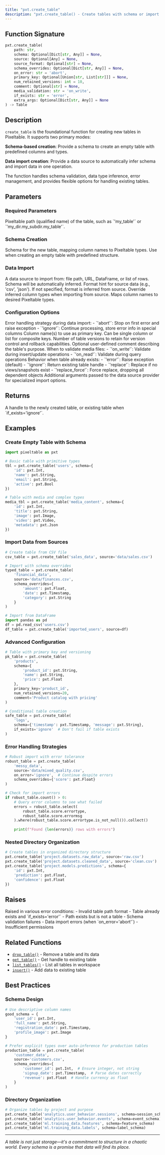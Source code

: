 ```yaml
---
title: "pxt.create_table"
description: "pxt.create_table() - Create tables with schema or import from data sources"
---
```


<Badge text="Core API" color="blue" size="small" />

## Function Signature

```python
pxt.create_table(
    path: str,
    schema: Optional[Dict[str, Any]] = None,
    source: Optional[Any] = None,
    source_format: Optional[str] = None,
    schema_overrides: Optional[Dict[str, Any]] = None,
    on_error: str = 'abort',
    primary_key: Optional[Union[str, List[str]]] = None,
    num_retained_versions: int = 10,
    comment: Optional[str] = None,
    media_validation: str = 'on_write',
    if_exists: str = 'error',
    extra_args: Optional[Dict[str, Any]] = None
) -> Table
```

## Description

`create_table` is the foundational function for creating new tables in Pixeltable. It supports two primary modes:

**Schema-based creation**: Provide a schema to create an empty table with predefined columns and types.

**Data import creation**: Provide a data source to automatically infer schema and import data in one operation.

The function handles schema validation, data type inference, error management, and provides flexible options for handling existing tables.

## Parameters

### Required Parameters

<ParamField path="path" type="str" required>
  Pixeltable path (qualified name) of the table, such as `'my_table'` or `'my_dir.my_subdir.my_table'`.
</ParamField>

### Schema Creation

<ParamField path="schema" type="Dict[str, Any]" default="None">
  Schema for the new table, mapping column names to Pixeltable types. Use when creating an empty table with predefined structure.
</ParamField>

### Data Import

<ParamField path="source" type="Any" default="None">
  A data source to import from: file path, URL, DataFrame, or list of rows. Schema will be automatically inferred.
</ParamField>

<ParamField path="source_format" type="str" default="None">
  Format hint for source data (e.g., 'csv', 'json'). If not specified, format is inferred from source.
</ParamField>

<ParamField path="schema_overrides" type="Dict[str, Any]" default="None">
  Override inferred column types when importing from source. Maps column names to desired Pixeltable types.
</ParamField>

### Configuration Options

<ParamField path="on_error" type="str" default="'abort'">
  Error handling strategy during data import:
  - `'abort'`: Stop on first error and raise exception
  - `'ignore'`: Continue processing, store error info in special columns
</ParamField>

<ParamField path="primary_key" type="Union[str, List[str]]" default="None">
  Column name(s) to use as primary key. Can be single column or list for composite keys.
</ParamField>

<ParamField path="num_retained_versions" type="int" default="10">
  Number of table versions to retain for version control and rollback capabilities.
</ParamField>

<ParamField path="comment" type="str" default="None">
  Optional user-defined comment describing the table's purpose.
</ParamField>

<ParamField path="media_validation" type="str" default="'on_write'">
  When to validate media files:
  - `'on_write'`: Validate during insert/update operations
  - `'on_read'`: Validate during query operations
</ParamField>

<ParamField path="if_exists" type="str" default="'error'">
  Behavior when table already exists:
  - `'error'`: Raise exception (default)
  - `'ignore'`: Return existing table handle
  - `'replace'`: Replace if no views/snapshots exist
  - `'replace_force'`: Force replace, dropping all dependent objects
</ParamField>

<ParamField path="extra_args" type="Dict[str, Any]" default="None">
  Additional arguments passed to the data source provider for specialized import options.
</ParamField>

## Returns

<ResponseField name="Table" type="Table">
  A handle to the newly created table, or existing table when `if_exists='ignore'`.
</ResponseField>

## Examples

### Create Empty Table with Schema

```python
import pixeltable as pxt

# Basic table with primitive types
tbl = pxt.create_table('users', schema={
    'id': pxt.Int,
    'name': pxt.String,
    'email': pxt.String,
    'active': pxt.Bool
})

# Table with media and complex types
media_tbl = pxt.create_table('media_content', schema={
    'id': pxt.Int,
    'title': pxt.String,
    'image': pxt.Image,
    'video': pxt.Video,
    'metadata': pxt.Json
})
```

### Import Data from Sources

```python
# Create table from CSV file
csv_table = pxt.create_table('sales_data', source='data/sales.csv')

# Import with schema overrides
typed_table = pxt.create_table(
    'financial_data',
    source='data/finances.csv',
    schema_overrides={
        'amount': pxt.Float,
        'date': pxt.Timestamp,
        'category': pxt.String
    }
)

# Import from DataFrame
import pandas as pd
df = pd.read_csv('users.csv')
df_table = pxt.create_table('imported_users', source=df)
```

### Advanced Configuration

```python
# Table with primary key and versioning
pk_table = pxt.create_table(
    'products',
    schema={
        'product_id': pxt.String,
        'name': pxt.String,
        'price': pxt.Float
    },
    primary_key='product_id',
    num_retained_versions=20,
    comment='Product catalog with pricing'
)

# Conditional table creation
safe_table = pxt.create_table(
    'logs',
    schema={'timestamp': pxt.Timestamp, 'message': pxt.String},
    if_exists='ignore'  # Don't fail if table exists
)
```

### Error Handling Strategies

```python
# Robust import with error tolerance
robust_table = pxt.create_table(
    'messy_data',
    source='data/mixed_quality.csv',
    on_error='ignore',  # Continue despite errors
    schema_overrides={'score': pxt.Float}
)

# Check for import errors
if robust_table.count() > 0:
    # Query error columns to see what failed
    errors = robust_table.select(
        robust_table.score.errortype,
        robust_table.score.errormsg
    ).where(robust_table.score.errortype.is_not_null()).collect()
    
    print(f"Found {len(errors)} rows with errors")
```

### Nested Directory Organization

```python
# Create tables in organized directory structure
pxt.create_table('project.datasets.raw_data', source='raw.csv')
pxt.create_table('project.datasets.cleaned_data', source='clean.csv')
pxt.create_table('project.models.predictions', schema={
    'id': pxt.Int,
    'prediction': pxt.Float,
    'confidence': pxt.Float
})
```

## Raises

<ResponseField name="Error" type="Exception">
  Raised in various error conditions:
  - Invalid table path format
  - Table already exists and `if_exists='error'`
  - Path exists but is not a table
  - Schema validation failures
  - Data import errors (when `on_error='abort'`)
  - Insufficient permissions
</ResponseField>

## Related Functions

- [`drop_table()`](./drop_table) - Remove a table and its data
- [`get_table()`](./get_table) - Get handle to existing table
- [`list_tables()`](./list_tables) - List all tables in workspace
- [`insert()`](../data_operations/insert) - Add data to existing table

## Best Practices

### Schema Design

```python
# Use descriptive column names
good_schema = {
    'user_id': pxt.Int,
    'full_name': pxt.String,
    'registration_date': pxt.Timestamp,
    'profile_image': pxt.Image
}

# Prefer explicit types over auto-inference for production tables
production_table = pxt.create_table(
    'customer_data',
    source='customers.csv',
    schema_overrides={
        'customer_id': pxt.Int,  # Ensure integer, not string
        'signup_date': pxt.Timestamp,  # Parse dates correctly
        'revenue': pxt.Float  # Handle currency as float
    }
)
```

### Directory Organization

```python
# Organize tables by project and purpose
pxt.create_table('analytics.user_behavior.sessions', schema=session_schema)
pxt.create_table('analytics.user_behavior.events', schema=event_schema)
pxt.create_table('ml.training_data.features', schema=feature_schema)
pxt.create_table('ml.training_data.labels', schema=label_schema)
```

---

*A table is not just storage—it's a commitment to structure in a chaotic world. Every schema is a promise that data will find its place.*